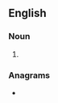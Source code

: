 ==English==

===Noun===
{{head|en|noun plural form}}

# {{plural of|yarpie|lang=en}}

===Anagrams===
* {{anagrams|en|pay rise|payrise}}